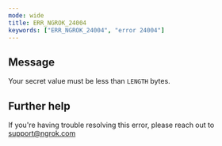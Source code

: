 ```yaml
---
mode: wide
title: ERR_NGROK_24004
keywords: ["ERR_NGROK_24004", "error 24004"]
---
```


## Message

Your secret value must be less than `LENGTH` bytes.

## Further help

If you're having trouble resolving this error, please reach out to [support@ngrok.com](mailto:support@ngrok.com?subject=Help%20with%20ERR_NGROK_24004)
